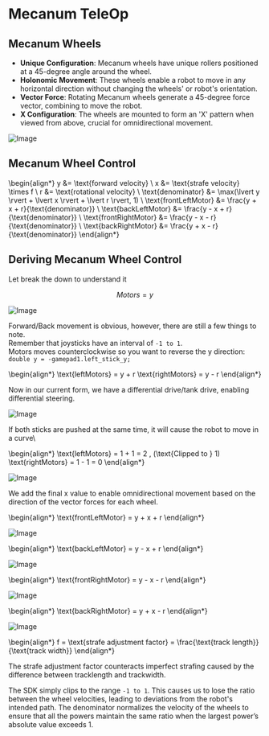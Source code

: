 # Mecanum TeleOp

## Mecanum Wheels

- **Unique Configuration**: Mecanum wheels have unique rollers positioned at a 45-degree angle around the wheel.
- **Holonomic Movement**: These wheels enable a robot to move in any horizontal direction without changing the wheels' or robot's orientation.
- **Vector Force**: Rotating Mecanum wheels generate a 45-degree force vector, combining to move the robot.
- **X Configuration**: The wheels are mounted to form an 'X' pattern when viewed from above, crucial for omnidirectional movement.

![Image](/assets/mecanumDirections.png)

## Mecanum Wheel Control

\begin{align*}
y &= \text{forward velocity} \\
x &= \text{strafe velocity} \times f \\
r &= \text{rotational velocity} \\
\text{denominator} &= \max(\lvert y \rvert + \lvert x \rvert + \lvert r \rvert, 1) \\
\text{frontLeftMotor} &= \frac{y + x + r}{\text{denominator}} \\
\text{backLeftMotor} &= \frac{y - x + r}{\text{denominator}} \\
\text{frontRightMotor} &= \frac{y - x - r}{\text{denominator}} \\
\text{backRightMotor} &= \frac{y + x - r}{\text{denominator}}
\end{align*}

## Deriving Mecanum Wheel Control

Let break the down to understand it

$$Motors = y$$

![Image](/assets/forward_backward.png)

Forward/Back movement is obvious, however, there are still a few things to note.\
Remember that joysticks have an interval of `-1 to 1`.\
Motors moves counterclockwise so you want to reverse the y direction:\
`double y = -gamepad1.left_stick_y;`

\begin{align*}
\text{leftMotors} = y + r
\text{rightMotors} = y - r
\end{align*}

Now in our current form, we have a differential drive/tank drive, enabling differential steering.

![Image](/assets/rotation.png)

If both sticks are pushed at the same time, it will cause the robot to move in a curve\

\begin{align*}
\text{leftMotors} = 1 + 1 = 2 \, (\text{Clipped to } 1)
\text{rightMotors} = 1 - 1 = 0
\end{align*}

![Image](/assets/curve.png)

We add the final x value to enable omnidirectional movement based on the direction of the vector forces for each wheel.

\begin{align*}
\text{frontLeftMotor} = y + x + r
\end{align*}

![Image](/assets/FL.png)

\begin{align*}
\text{backLeftMotor} = y - x + r
\end{align*}

![Image](/assets/BL.png)

\begin{align*}
\text{frontRightMotor} = y - x - r
\end{align*}

![Image](/assets/FR.png)

\begin{align*}
\text{backRightMotor} = y + x - r
\end{align*}

![Image](/assets/BR.png)

\begin{align*}
f = \text{strafe adjustment factor} = \frac{\text{track length}}{\text{track width}}
\end{align*}

The strafe adjustment factor counteracts imperfect strafing caused by the difference between tracklength and trackwidth.

The SDK simply clips to the range `-1 to 1`. This causes us to lose the ratio between the wheel velocities, leading to deviations from the robot's intended path. The denominator normalizes the velocity of the wheels to ensure that all the powers maintain the same ratio when the largest power’s absolute value exceeds 1.
